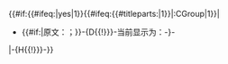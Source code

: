 {{#if:{{#ifeq:{{lc:{{{display|}}}}}|yes|1}}{{#ifeq:{{#titleparts:{{FULLPAGENAME}}|1}}|{{ns:10}}:CGroup|1}}|
* {{#if:{{{original|}}}|原文：{{{original}}}；}}-{D{{!}}{{{1}}}}-当前显示为：-{{{!}}{{{1}}}}-
|-{H{{!}}{{{1}}}}-}}<noinclude>{{doc}}</noinclude>